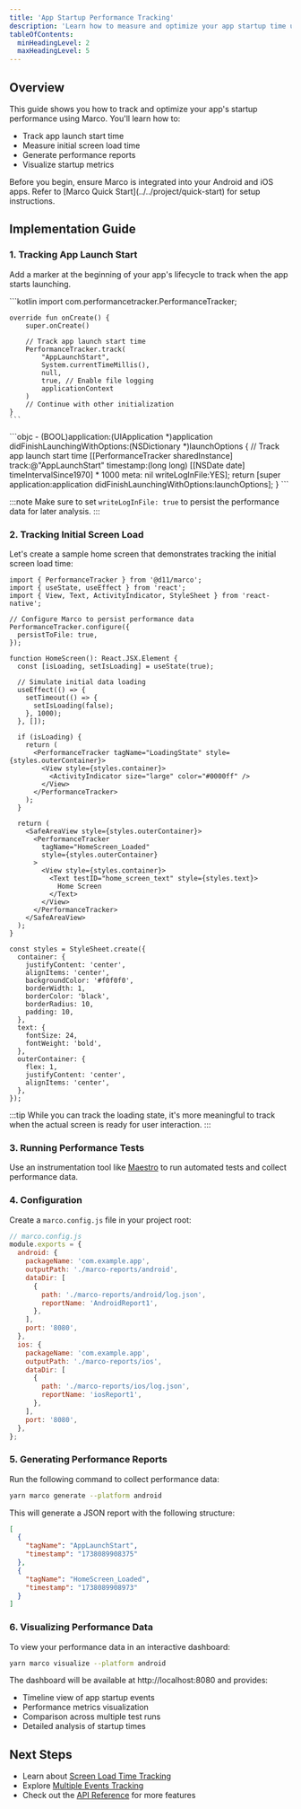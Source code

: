 ```yaml
---
title: 'App Startup Performance Tracking'
description: 'Learn how to measure and optimize your app startup time using Marco'
tableOfContents:
  minHeadingLevel: 2
  maxHeadingLevel: 5
---
```



## Overview

This guide shows you how to track and optimize your app's startup performance using Marco. You'll learn how to:

- Track app launch start time
- Measure initial screen load time
- Generate performance reports
- Visualize startup metrics

<Aside type="note" title="Prerequisites">
  Before you begin, ensure Marco is integrated into your Android and iOS apps.
  Refer to [Marco Quick Start](../../project/quick-start) for setup
  instructions.
</Aside>

## Implementation Guide

### 1. Tracking App Launch Start

Add a marker at the beginning of your app's lifecycle to track when the app starts launching.

<Tabs syncKey="platform">
  <TabItem label="Android" icon="seti:kotlin">
    ```kotlin
    import com.performancetracker.PerformanceTracker;

    override fun onCreate() {
        super.onCreate()

        // Track app launch start time
        PerformanceTracker.track(
            "AppLaunchStart",
            System.currentTimeMillis(),
            null,
            true, // Enable file logging
            applicationContext
        )
        // Continue with other initialization
    }
    ```

  </TabItem>
  <TabItem label="iOS" icon="seti:cpp">
    ```objc
    - (BOOL)application:(UIApplication *)application didFinishLaunchingWithOptions:(NSDictionary *)launchOptions
    {
        // Track app launch start time
        [[PerformanceTracker sharedInstance] track:@"AppLaunchStart"
                                          timestamp:(long long) [[NSDate date] timeIntervalSince1970] * 1000
                                          meta: nil
                                          writeLogInFile:YES];
        return [super application:application didFinishLaunchingWithOptions:launchOptions];
    }
    ```
  </TabItem>
</Tabs>

:::note
Make sure to set `writeLogInFile: true` to persist the performance data for later analysis.
:::

### 2. Tracking Initial Screen Load

Let's create a sample home screen that demonstrates tracking the initial screen load time:

```tsx
import { PerformanceTracker } from '@d11/marco';
import { useState, useEffect } from 'react';
import { View, Text, ActivityIndicator, StyleSheet } from 'react-native';

// Configure Marco to persist performance data
PerformanceTracker.configure({
  persistToFile: true,
});

function HomeScreen(): React.JSX.Element {
  const [isLoading, setIsLoading] = useState(true);

  // Simulate initial data loading
  useEffect(() => {
    setTimeout(() => {
      setIsLoading(false);
    }, 1000);
  }, []);

  if (isLoading) {
    return (
      <PerformanceTracker tagName="LoadingState" style={styles.outerContainer}>
        <View style={styles.container}>
          <ActivityIndicator size="large" color="#0000ff" />
        </View>
      </PerformanceTracker>
    );
  }

  return (
    <SafeAreaView style={styles.outerContainer}>
      <PerformanceTracker
        tagName="HomeScreen_Loaded"
        style={styles.outerContainer}
      >
        <View style={styles.container}>
          <Text testID="home_screen_text" style={styles.text}>
            Home Screen
          </Text>
        </View>
      </PerformanceTracker>
    </SafeAreaView>
  );
}

const styles = StyleSheet.create({
  container: {
    justifyContent: 'center',
    alignItems: 'center',
    backgroundColor: '#f0f0f0',
    borderWidth: 1,
    borderColor: 'black',
    borderRadius: 10,
    padding: 10,
  },
  text: {
    fontSize: 24,
    fontWeight: 'bold',
  },
  outerContainer: {
    flex: 1,
    justifyContent: 'center',
    alignItems: 'center',
  },
});
```

:::tip
While you can track the loading state, it's more meaningful to track when the actual screen is ready for user interaction.
:::

### 3. Running Performance Tests

Use an instrumentation tool like [Maestro](https://maestro.mobile.dev/platform-support/react-native) to run automated tests and collect performance data.

### 4. Configuration

Create a `marco.config.js` file in your project root:

```js
// marco.config.js
module.exports = {
  android: {
    packageName: 'com.example.app',
    outputPath: './marco-reports/android',
    dataDir: [
      {
        path: './marco-reports/android/log.json',
        reportName: 'AndroidReport1',
      },
    ],
    port: '8080',
  },
  ios: {
    packageName: 'com.example.app',
    outputPath: './marco-reports/ios',
    dataDir: [
      {
        path: './marco-reports/ios/log.json',
        reportName: 'iosReport1',
      },
    ],
    port: '8080',
  },
};
```

### 5. Generating Performance Reports

Run the following command to collect performance data:

```sh frame="none"
yarn marco generate --platform android
```

This will generate a JSON report with the following structure:

```json
[
  {
    "tagName": "AppLaunchStart",
    "timestamp": "1738089908375"
  },
  {
    "tagName": "HomeScreen_Loaded",
    "timestamp": "1738089908973"
  }
]
```

### 6. Visualizing Performance Data

To view your performance data in an interactive dashboard:

```sh frame="none"
yarn marco visualize --platform android
```

The dashboard will be available at http://localhost:8080 and provides:

- Timeline view of app startup events
- Performance metrics visualization
- Comparison across multiple test runs
- Detailed analysis of startup times

## Next Steps

- Learn about [Screen Load Time Tracking](../guides/screen-load)
- Explore [Multiple Events Tracking](../guides/multiple-events)
- Check out the [API Reference](../../api/performance-tracker) for more features
